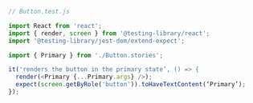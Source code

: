 ```js
// Button.test.js

import React from 'react';
import { render, screen } from '@testing-library/react';
import '@testing-library/jest-dom/extend-expect';

import { Primary } from './Button.stories';

it('renders the button in the primary state’, () => {
  render(<Primary {...Primary.args} />);
  expect(screen.getByRole('button')).toHaveTextContent(‘Primary’);
});
```
